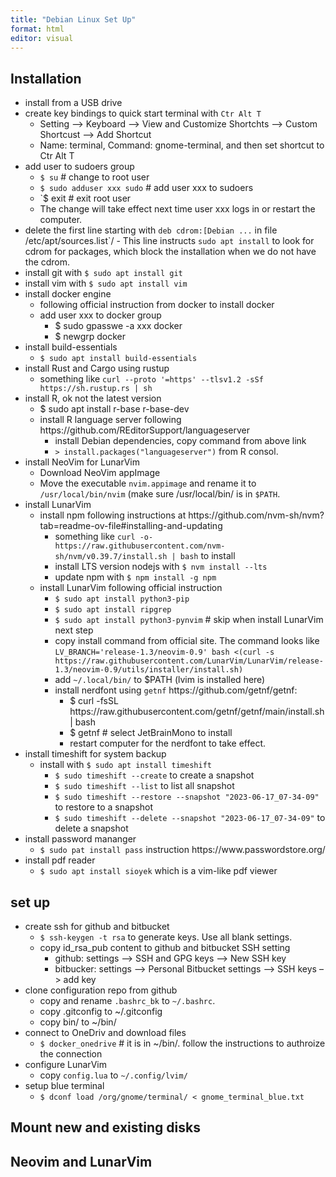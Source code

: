```yaml
---
title: "Debian Linux Set Up"
format: html
editor: visual
---
```


## Installation

-   install from a USB drive
-   create key bindings to quick start terminal with `Ctr Alt T`
    -   Setting --\> Keyboard --\> View and Customize Shortchts --\> Custom Shortcust --\> Add Shortcut
    -   Name: terminal, Command: gnome-terminal, and then set shortcut to Ctr Alt T
-   add user to sudoers group
    -   `$ su` \# change to root user
    -   `$ sudo adduser xxx sudo` \# add user xxx to sudoers
    -   \`\$ exit \# exit root user
    -   The change will take effect next time user xxx logs in or restart the computer.
-   delete the first line starting with `deb cdrom:[Debian ...` in file /etc/apt/sources.list\`/ - This line instructs `sudo apt install` to look for cdrom for packages, which block the installation when we do not have the cdrom.
-   install git with `$ sudo apt install git`
-   install vim with `$ sudo apt install vim`
-   install docker engine
    -   following official instruction from docker to install docker
    -   add user xxx to docker group
        -   \$ sudo gpasswe -a xxx docker
        -   \$ newgrp docker
-   install build-essentials
    -   `$ sudo apt install build-essentials`
-   install Rust and Cargo using rustup
    -   something like `curl --proto '=https' --tlsv1.2 -sSf https://sh.rustup.rs | sh`
-   install R, ok not the latest version
    -   \$ sudo apt install r-base r-base-dev
    -   install R language server following https://github.com/REditorSupport/languageserver
        -   install Debian dependencies, copy command from above link
        -   `> install.packages("languageserver")` from R consol.
-   install NeoVim for LunarVim
    -   Download NeoVim appImage
    -   Move the executable `nvim.appimage` and rename it to `/usr/local/bin/nvim` (make sure /usr/local/bin/ is in `$PATH`.
-   install LunarVim
    -   install npm following instructions at https://github.com/nvm-sh/nvm?tab=readme-ov-file#installing-and-updating
        -   something like `curl -o- https://raw.githubusercontent.com/nvm-sh/nvm/v0.39.7/install.sh | bash` to install
        -   install LTS version nodejs with `$ nvm install --lts`
        -   update npm with `$ npm install -g npm`
    -   install LunarVim following official instruction
        -   `$ sudo apt install python3-pip`
        -   `$ sudo apt install ripgrep`
        -   `$ sudo apt install python3-pynvim` \# skip when install LunarVim next step
        -   copy install command from official site. The command looks like `LV_BRANCH='release-1.3/neovim-0.9' bash <(curl -s https://raw.githubusercontent.com/LunarVim/LunarVim/release-1.3/neovim-0.9/utils/installer/install.sh)`
        -   add `~/.local/bin/` to \$PATH (lvim is installed here)
        -   install nerdfont using `getnf` https://github.com/getnf/getnf:
            -   \$ curl -fsSL https://raw.githubusercontent.com/getnf/getnf/main/install.sh \| bash
            -   \$ getnf \# select JetBrainMono to install
            -   restart computer for the nerdfont to take effect.
- install timeshift for system backup
  - install with `$ sudo apt install timeshift`
    - `$ sudo timeshift --create` to create a snapshot
    - `$ sudo timeshift --list` to list all snapshot
    - `$ sudo timeshift --restore --snapshot "2023-06-17_07-34-09"` to restore to a snapshot
    - `$ sudo timeshift --delete --snapshot "2023-06-17_07-34-09"` to delete a snapshot
- install password mananger
  - `$ sudo pat install pass`  instruction https://www.passwordstore.org/
- install pdf reader
    - `$ sudo apt install sioyek`  which is a vim-like pdf viewer

## set up

-   create ssh for github and bitbucket
    -   `$ ssh-keygen -t rsa` to generate keys. Use all blank settings.
    -   copy id_rsa_pub content to github and bitbucket SSH setting
        -   github: settings --\> SSH and GPG keys --\> New SSH key
        -   bitbucker: settings --\> Personal Bitbucket settings --\> SSH keys --\> add key
-   clone configuration repo from github
    -   copy and rename `.bashrc_bk` to `~/.bashrc`.
    -   copy .gitconfig to \~/.gitconfig
    -   copy bin/ to \~/bin/
-   connect to OneDriv and download files
    -   `$ docker_onedrive` \# it is in \~/bin/. follow the instructions to authroize the connection
-   configure LunarVim
    -   copy `config.lua` to `~/.config/lvim/`
-   setup blue terminal
    -   `$ dconf load /org/gnome/terminal/ < gnome_terminal_blue.txt`

## Mount new and existing disks

##

## Neovim and LunarVim
